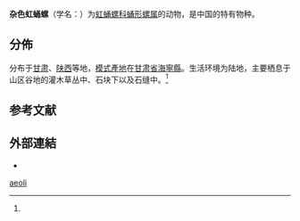 {{Speciesbox
 | taxon = Pupilla aeoli
 | authority = (Hilber, 1883)<ref name='id10971'>{{cite web| url =http://www.bioinfo.cn/db05/BjdwSpecies.php?action=view&id=10971| title =杂色虹蛹螺| work =《中国动物物种编目数据库》| publisher =中国科学院微生物研究所| author =中国科学院动物研究所| accessdate =2009-04-28| deadurl =yes| archiveurl =https://web.archive.org/web/20160305080201/http://www.bioinfo.cn/db05/BjdwSpecies.php?action=view&id=10971| archivedate =2016-03-05}}</ref>
 | synonyms =
* ''[[Pupa|Pupa]] aeoli'' Hilber, 1883（原來組合）<ref name="Hilber 1883">{{cite journal |url=https://www.biodiversitylibrary.org/item/41613#page/94/mode/1up |page=1392 |last=Hilber |first=Vincenz |year=1883 |title=Recente und im Löss gefundene Landschnecken aus China |journal=Kaiserl. Akademie der Wissenschaften in Wien. Mathematisch-Naturwissenschaftliche Klasse. |language=de |access-date=2018-06-05 |archive-date=2017-07-20 |archive-url=https://web.archive.org/web/20170720044147/http://www.biodiversitylibrary.org/item/41613#page/94/mode/1up |dead-url=no }}</ref>
}}

'''杂色虹蛹螺'''（学名：{{lang|la|''Pupilla aeoli''}}）为[[虹蛹螺科|虹蛹螺科]][[蛹形螺属|蛹形螺属]]的动物，是中国的特有物种{{r|id10971|Hilber 1883}}。

==分佈==
分布于[[甘肃|甘肃]]、[[陕西|陕西]]等地，[[模式產地|模式產地]]在[[甘肃省|甘肃省]][[海寧縣|海寧縣]]{{r|id10971|Hilber 1883}}。生活环境为陆地，主要栖息于山区谷地的灌木草丛中、石块下以及石缝中。<ref name='id10971'/>

==参考文献==
{{reflist}}

==外部連結==
{{commonscat|Pupilla aeoli}}
*{{Wikispecies-inline|Pupilla aeoli}}
{{Taxonbar}}
[[Category:蛹形螺属|aeoli]]
{{软体动物小作品}}